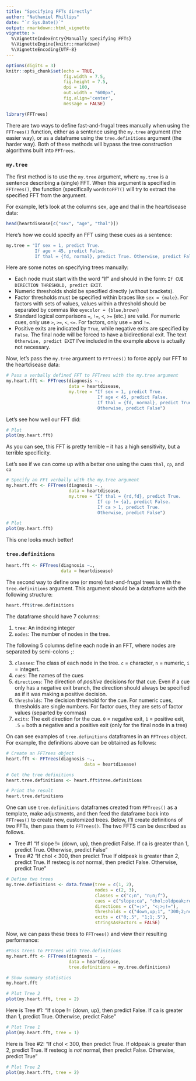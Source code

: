 ```yaml
---
title: "Specifying FFTs directly"
author: "Nathaniel Phillips"
date: "`r Sys.Date()`"
output: rmarkdown::html_vignette
vignette: >
  %\VignetteIndexEntry{Manually specifying FFTs}
  %\VignetteEngine{knitr::rmarkdown}
  %\VignetteEncoding{UTF-8}
---
```


```r
options(digits = 3)
knitr::opts_chunk$set(echo = TRUE, 
                      fig.width = 7.5, 
                      fig.height = 7.5, 
                      dpi = 100, 
                      out.width = "600px", 
                      fig.align='center', 
                      message = FALSE)
```


```r
library(FFTrees)
```

There are two ways to define fast-and-frugal trees manually when using the `FFTrees()` function, either as a sentence using the `my.tree` argument (the easier way), or as a dataframe using the `tree.definitions` argument (the harder way). Both of these methods will bypass the tree construction algorithms built into `FFTrees`.

### `my.tree`

The first method is to use the `my.tree` argument, where `my.tree` is a sentence describing a (single) FFT. When this argument is specified in `FFTrees()`, the function (specifically `wordstoFFT()` will try to extract the specified FFT from the argument.

For example, let's look at the columns sex, age and thal in the heartdisease data:

```r
head(heartdisease[c("sex", "age", "thal")])
```

Here's how we could specify an FFT using these cues as a sentence:

```r
my.tree = "If sex = 1, predict True.
           If age < 45, predict False. 
           If thal = {fd, normal}, predict True. Otherwise, predict False"
```

Here are some notes on specifying trees manually:

- Each node must start with the word "If" and should in the form: `If CUE DIRECTION THRESHOLD, predict EXIT`.
- Numeric thresholds shold be specified directly (without brackets).
- Factor thresholds must be specified within braces like `sex = {male}`. For factors with sets of values, values within a threshold should be separated by commas like `eyecolor = {blue,brown}`
- Standard logical comparisons `=`, `!=`, `<`, `>=` (etc.) are valid. For numeric cues, only use `>`, `>=`, `<`, `<=`. For factors, only use `=` and `!=`.
- Positive exits are indicated by `True`, while negative exits are specified by `False`. The final node will be forced to have a bidirectional exit. The text `Otherwise, predict EXIT` I've included in the example above is actually not necessary.


Now, let's pass the `my.tree` argument to `FFTrees()` to force apply our FFT to the heartdisease data:

```r
# Pass a verbally defined FFT to FFTrees with the my.tree argument
my.heart.fft <- FFTrees(diagnosis ~.,
                        data = heartdisease,
                        my.tree = "If sex = 1, predict True.
                                   If age < 45, predict False. 
                                   If thal = {fd, normal}, predict True. 
                                   Otherwise, predict False")
```

Let's see how well our FFT did:

```r
# Plot 
plot(my.heart.fft)
```

As you can see, this FFT is pretty terrible -- it has a high sensitivity, but a terrible specificity. 

Let's see if we can come up with a better one using the cues `thal`, `cp`, and `ca`

```r
# Specify an FFt verbally with the my.tree argument
my.heart.fft <- FFTrees(diagnosis ~.,
                        data = heartdisease,
                        my.tree = "If thal = {rd,fd}, predict True.
                                   If cp != {a}, predict False. 
                                   If ca > 1, predict True. 
                                   Otherwise, predict False")

# Plot 
plot(my.heart.fft)
```

This one looks much better!

### `tree.definitions`

```r
heart.fft <- FFTrees(diagnosis ~., 
                     data = heartdisease)
```

The second way to define one (or more) fast-and-frugal trees is with the `tree.definitions` argument. This argument should be a dataframe with the following structure:

```r
heart.fft$tree.definitions
```

The dataframe should have 7 columns:

1. `tree`: An indexing integer
2. `nodes`: The number of nodes in the tree.

The following 5 columns define each node in an FFT, where nodes are separated by semi-colons `;`:

3. `classes`: The class of each node in the tree. `c` = character, `n` = numeric, `i` = integert.
4. `cues`: The names of the cues
5. `directions`: The direction of *positive* decisions for that cue. Even if a cue only has a negative exit branch, the direction should always be specified as if it was making a positive decision.
6. `thresholds`: The decision threshold for the cue. For numeric cues, thresholds are single numbers. For factor cues, they are sets of factor values (separted by commas)
7. `exits`: The exit direction for the cue. `0` = negative exit, `1` = positive exit, `.5` = both a negative and a positive exit (only for the final node in a tree)

On can see examples of `tree.definitions` dataframes in an `FFTrees` object. For example, the definitions above can be obtained as follows:

```r
# Create an FFTrees object
heart.fft <- FFTrees(diagnosis ~., 
                              data = heartdisease)

# Get the tree definitions
heart.tree.definitions <- heart.fft$tree.definitions

# Print the result
heart.tree.definitions
```

One can use `tree.definitions` dataframes created from `FFTrees()` as a template, make adjustments, and then feed the dataframe back into `FFTrees()` to create new, customized trees. Below, I'll create definitions of two FFTs, then pass them to `FFTrees()`. The two FFTS can be described as follows. 

- Tree \#1 "If slope != {down, up}, then predict False. If ca is greater than 1, predict True. Otherwise, predict False "
- Tree \#2 "If chol < 300, then predict True If oldpeak is greater than 2, predict True. If restecg is *not* normal, then predict False. Otherwise, predict True"

```r
# Define two trees
my.tree.definitions <- data.frame(tree = c(1, 2),
                                  nodes = c(2, 3),
                                  classes = c("c;n", "n;n;f"),
                                  cues = c("slope;ca", "chol;oldpeak;restecg"),
                                  directions = c("=;>", "<;>;!="),
                                  thresholds = c("down,up;1", "300;2;normal"),
                                  exits = c("0;.5", "1;1;.5"), 
                                  stringsAsFactors = FALSE)
```

Now, we can pass these trees to `FFTrees()` and view their resulting performance:

```r
#Pass trees to FFTrees with tree.definitions
my.heart.fft <- FFTrees(diagnosis ~ .,
                        data = heartdisease,
                        tree.definitions = my.tree.definitions)

# Show summary statistics
my.heart.fft

# Plot Tree 2
plot(my.heart.fft, tree = 2)

```


Here is Tree \#1: "If slope != {down, up}, then predict False. If ca is greater than 1, predict True. Otherwise, predict False"

```r
# Plot Tree 1
plot(my.heart.fft, tree = 1)
```


Here is Tree \#2: "If chol < 300, then predict True. If oldpeak is greater than 2, predict True. If restecg is *not* normal, then predict False. Otherwise, predict True"

```r
# Plot Tree 2
plot(my.heart.fft, tree = 2)
```
